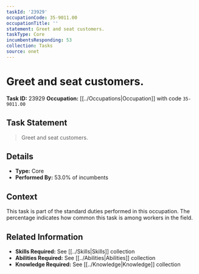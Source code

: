 ```yaml
---
taskId: '23929'
occupationCode: 35-9011.00
occupationTitle: ''
statement: Greet and seat customers.
taskType: Core
incumbentsResponding: 53
collection: Tasks
source: onet
---
```

# Greet and seat customers.

**Task ID:** 23929
**Occupation:** [[../Occupations|Occupation]] with code `35-9011.00`

## Task Statement

> Greet and seat customers.

## Details

- **Type:** Core
- **Performed By:** 53.0% of incumbents

## Context

This task is part of the standard duties performed in this occupation. The percentage indicates how common this task is among workers in the field.

## Related Information

- **Skills Required:** See [[../Skills|Skills]] collection
- **Abilities Required:** See [[../Abilities|Abilities]] collection
- **Knowledge Required:** See [[../Knowledge|Knowledge]] collection
